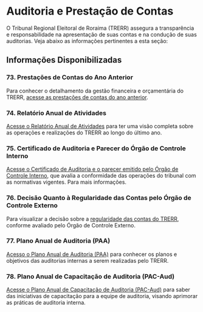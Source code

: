 # Auditoria e Prestação de Contas

O Tribunal Regional Eleitoral de Roraima (TRERR) assegura a transparência e responsabilidade na apresentação de suas contas e na condução de suas auditorias. Veja abaixo as informações pertinentes a esta seção:

## Informações Disponibilizadas

### 73. Prestações de Contas do Ano Anterior
Para conhecer o detalhamento da gestão financeira e orçamentária do TRERR, [acesse as prestações de contas do ano anterior](00.diversos/pagina.em.construcao.qmd).

### 74. Relatório Anual de Atividades
[Acesse o Relatório Anual de Atividades](00.diversos/pagina.em.construcao.qmd) para ter uma visão completa sobre as operações e realizações do TRERR ao longo do último ano.

### 75. Certificado de Auditoria e Parecer do Órgão de Controle Interno
[Acesse o Certificado de Auditoria e o parecer emitido pelo Órgão de Controle Interno](00.diversos/pagina.em.construcao.qmd), que avalia a conformidade das operações do tribunal com as normativas vigentes. Para mais informações.

### 76. Decisão Quanto à Regularidade das Contas pelo Órgão de Controle Externo
Para visualizar a decisão sobre a [regularidade das contas do TRERR](00.diversos/pagina.em.construcao.qmd), conforme avaliado pelo Órgão de Controle Externo.

### 77. Plano Anual de Auditoria (PAA)
[Acesso o Plano Anual de Auditoria (PAA)](00.diversos/pagina.em.construcao.qmd) para conhecer os planos e objetivos das auditorias internas a serem realizadas pelo TRERR.

### 78. Plano Anual de Capacitação de Auditoria (PAC-Aud)
[Acesse o Plano Anual de Capacitação de Auditoria (PAC-Aud)](00.diversos/pagina.em.construcao.qmd) para saber das iniciativas de capacitação para a equipe de auditoria, visando aprimorar as práticas de auditoria interna.